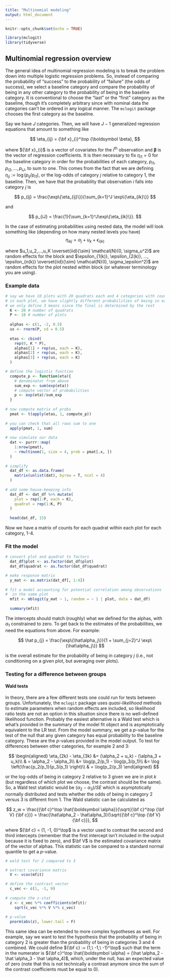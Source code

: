 ```yaml
---
title: "Multinomial modeling"
output: html_document
---
```


```r
knitr::opts_chunk$set(echo = TRUE)

library(mclogit)
library(tidyverse)

```

## Multinomial regression overview

The general idea of multinomial regression modeling is to break the problem down into multiple logistic regression problems. So, instead of comparing the probability of "success" to the probability of "failure" (the odds of success), we select a baseline category and compare the probability of being in any other category to the probability of being in the baseline category. It is conventional to choose the "last" or the "first" category as the baseline, though it's completely arbitrary since with nominal data the categories can't be ordered in any logical manner. The `mclogit` package chooses the first category as the baseline.

Say we have $J$ categories. Then, we will have $J-1$ generalized regression equations that amount to something like

$$
\eta_{ij} = {\bf x}_{i}^\top {\boldsymbol \beta},
$$

where ${\bf x}_{i}$ is a vector of covariates for the $i^\text{th}$ observation and $\boldsymbol \beta$ is the vector of regression coefficients. It is then necessary to fix $\eta_{i1} = 0$ for the baseline category in order for the probabilities of each category, $p_{i1}, p_{i2}, ... ,p_{iJ}$, to sum to one. This comes from the fact that we are defining $\eta_{ij} := \log(p_{ij}/p_{i1})$, or the log-odds of category $j$ relative to category 1, the baseline.  Then, we have that the probability that observation $i$ falls into category $j$ is

$$
p_{ij} = \frac{\exp\{\eta_{ij}\}}{\sum_{k=1}^J \exp\{\eta_{ik}\}}
$$

and

$$
p_{iJ} = \frac{1}{\sum_{k=1}^J\exp\{\eta_{ik}\}}.
$$

In the case of estimating probabilities using nested data, the model will look something like (depending on how many nested levels you have)
$$
\eta_{ikj} = \alpha_j + u_{k} + \epsilon_{i(k)}
$$

where $u_1,u_2,...,u_K \overset{iid}{\sim} \mathcal{N}(0, \sigma_u^2)$ are random effects for the block and $\epsilon_{1(k)}, \epsilon_{2(k)}, ..., \epsilon_{n(k)} \overset{iid}{\sim} \mathcal{N}(0, \sigma_\epsilon^2)$ are random effects for the plot nested within block (or whatever terminology you are using).


### Example data

```r

# say we have 10 plots with 20 quadrats each and 4 categories with counts of 4 
# in each plot, we have slightly different probabilities of being in each category
# we only define 3 means since the final is determined by the rest
  K <- 20 # number of quadrats
  P <- 10 # number of plots
  
  alphas <- c(1, -2, 0.5)
  us <- rnorm(P, sd = 0.5)
  
  etas <- cbind(
    rep(0, K * P),
    alphas[1] + rep(us, each = K),
    alphas[2] + rep(us, each = K),
    alphas[3] + rep(us, each = K)
  )

# define the logistic function
  compute_p <- function(eta){
    # denominator from above
    sum_exp <- sum(exp(eta))
    # compute vector of probabilities
    p <- exp(eta)/sum_exp
  }
  
# now compute matrix of probs
  pmat <- t(apply(etas, 1, compute_p))
  
# you can check that all rows sum to one
  apply(pmat, 1, sum)
  
# now simulate our data
  dat <- purrr::map(
    1:nrow(pmat),
    ~ rmultinom(1, size = 4, prob = pmat[.x, ])
  )
  
# simplify
  dat_df <- as.data.frame(
    matrix(unlist(dat), byrow = T, ncol = 4)
  )
  
# add some house-keeping info
  dat_df <- dat_df %>% mutate(
    plot = rep(1:P, each = K),
    quadrat = rep(1:K, P)
  )
  
  head(dat_df, 15)

```


Now we have a matrix of counts for each quadrat within each plot for each category, 1-4. 

### Fit the model

```r

# convert plot and quadrat to factors
  dat_df$plot <- as.factor(dat_df$plot)
  dat_df$quadrat <- as.factor(dat_df$quadrat)

# make response matrix
  y_mat <- as.matrix(dat_df[, 1:4])
  
# fit a model accounting for potential correlation among observations
#  in the same plot
  mfit <- mblogit(y_mat ~ 1, random = ~ 1 | plot, data = dat_df)
  
  summary(mfit)

```


The intercepts should match (roughly) what we defined for the alphas, with $\alpha_1$ constrained to zero. To get back to the estimates of the probabilities, we need the equations from above. For example:

$$
\hat p_{j} = \frac{\exp\{\hat\alpha_j\}}{1 + \sum_{j=2}^J \exp\{\hat\alpha_j\}}
$$

is the overall estimate for the probability of being in category $j$ (i.e., not conditioning on a given plot, but averaging over plots).

### Testing for a difference between groups

#### Wald tests

In theory, there are a few different tests one could run for tests between groups. Unfortunately, the `mclogit` package uses *quasi-likelihood* methods to estimate parameters when random effects are included, so likelihood ratio tests are not an option in this situation since there is no well-defined likelihood function. Probably the easiest alternative is a Wald test which is what's provided in the summary of the model fit object and is asymptotically equivalent to the LR test. From the model summary, we get a $p$-value for the test of the null that any given category has equal probability to the baseline category. These are the $p$-values provided in the model output. To test for differences between other categories, for example 2 and 3:

$$
\begin{aligned}
\eta_{2k} - \eta_{3k} &= (\alpha_2 + u_k) - (\alpha_3 + u_k)\\
& = \alpha_2 - \alpha_3\\
&= \log(p_2/p_1) - \log(p_3/p_1)\\
&= \log \left(\frac{p_2/p_1}{p_3/p_1} \right)\\
& = \log(p_2/p_3)
\end{aligned}
$$

or the log-odds of being in category 2 relative to 3 given we are in plot $k$ (but regardless of which plot we choose, the contrast should be the same). So, a Wald test statistic would be $(\alpha_2 - \alpha_3)/SE$ which is asymptotically normally distributed and tests whether the odds of being in category 2 versus 3 is different from 1. The Wald statistic can be calculated as

$$
z_w = \frac{{\bf c}^\top \hat{\boldsymbol \alpha}}{\sqrt{{\bf c}^\top {\bf V} {\bf c}}} = \frac{\hat\alpha_2 - \hat\alpha_3}{\sqrt{{\bf c}^\top {\bf V} {\bf c}}},
$$

where ${\bf c} = (1, -1, 0)^\top$ is a vector used to contrast the second and third intercepts (remember that the first intercept isn't included in the output because it is fixed to zero), and $\bf V$ is the estimated covariance matrix of the vector of alphas. This statistic can be compared to a standard normal quantile to get a $p$-value.

```r

# wald test for 2 compared to 3

# extract covariance matrix
  V <- vcov(mfit)

# define the contrast vector
  c_vec <- c(1, -1, 0)
  
# compute the z-stat
  z <- c_vec %*% coefficients(mfit)/
    sqrt(c_vec %*% V %*% c_vec)
  
# p-value
  pnorm(abs(z), lower.tail = F)

```

This same idea can be extended to more complex hypotheses as well. For example, say we want to test the hypothesis that the probability of being in category 2 is greater than the probability of being in categories 3 and 4 combined. We could define ${\bf c} := (1,\ -1,\ -1)^\top$ such that the term in the numerator is ${\bf c}^\top \hat{\boldsymbol \alpha} = (\hat \alpha_2 - \hat \alpha_3 - \hat \alpha_4)$, which, under the null, has an expected value of zero (note that this is not technically a contrast anymore since the sum of the contrast coefficients must be equal to 0).






